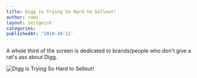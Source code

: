 ```yaml
---
title: Digg is Trying So Hard to Sellout!
author: rami
layout: zeitgeist
categories:
publishedAt: '2010-10-11'
---
```


A whole third of the screen is dedicated to brands/people who don't give a rat's ass about Digg.

![Digg is Trying So Hard to Sellout!](/assets/images/content/zeitgeist/digg-is-trying-so-hard-to-sellout.png)
